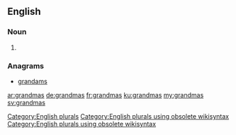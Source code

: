 ==English==

===Noun===
{{head|en}}

# {{plural of|grandma}}

===Anagrams===
* [[grandams#English|grandams]]

[[Category:English plurals]][[Category:English plurals using obsolete wikisyntax]][[Category:English plurals using obsolete wikisyntax]]

[[ar:grandmas]]
[[de:grandmas]]
[[fr:grandmas]]
[[ku:grandmas]]
[[my:grandmas]]
[[sv:grandmas]]